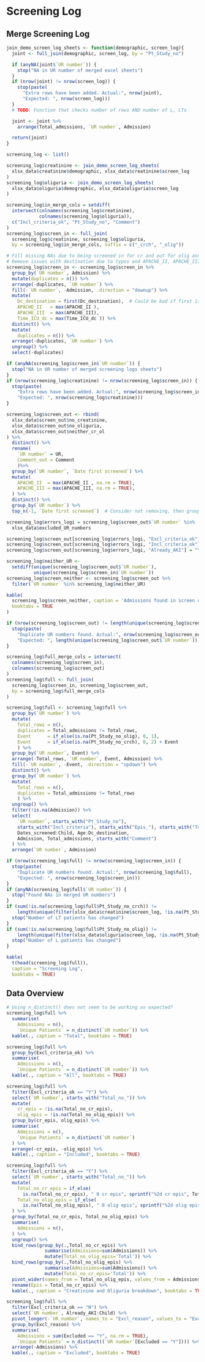 # Screening Log

## Merge Screening Log

```r
join_demo_screen_log_sheets <- function(demographic, screen_log){
  joint <- full_join(demographic, screen_log, by = "Pt_Study_no")

  if (anyNA(joint$`UR number`)) {
    stop("NA in UR number of merged excel sheets")
  }
  if (nrow(joint) != nrow(screen_log)) {
    stop(paste(
      "Extra rows have been added. Actual:", nrow(joint),
      "Expected: ", nrow(screen_log)))
  }
  # TODO: Function that checks number of rows AND number of L, LTs

  joint <- joint %>%
    arrange(Total_admissions, `UR number`, Admission)

  return(joint)
}
```

```r
screening_log <- list()

screening_log$creatinine <- join_demo_screen_log_sheets(
  xlsx_data$creatinine$demographic, xlsx_data$creatinine$screen_log
)
screening_log$oliguria <- join_demo_screen_log_sheets(
  xlsx_data$oliguria$demographic, xlsx_data$oliguria$screen_log
)

screening_log$in_merge_cols = setdiff(
  intersect(colnames(screening_log$creatinine),
            colnames(screening_log$oliguria)),
  c("Incl_criteria_ok", "Pt_Study_no", "Comment")
)
screening_log$screen_in <- full_join(
  screening_log$creatinine, screening_log$oliguria,
  by = screening_log$in_merge_cols, suffix = c("_crch", "_olig"))

# Fill missing NAs due to being screened in for cr and out for olig and vice versa
# Remove issues with destination due to typos and APACHE_II, APACHE_III
screening_log$screen_in <- screening_log$screen_in %>%
  group_by(`UR number`, Admission) %>%
  mutate(duplicates = n()) %>%
  arrange(-duplicates, `UR number`) %>%
  fill(-`UR number`, -Admission, .direction = "downup") %>%
  mutate(
    Dc_destination = first(Dc_destination),  # Could be bad if first is NA. Change to mutate if duplicates then....
    APACHE_II   = max(APACHE_II ),
    APACHE_III  = max(APACHE_III),
    Time_ICU_dc = max(Time_ICU_dc )) %>%
  distinct() %>%
  mutate(
    duplicates = n()) %>%
  arrange(-duplicates, `UR number`) %>%
  ungroup() %>%
  select(-duplicates)

if (anyNA(screening_log$screen_in$`UR number`)) {
  stop("NA in UR number of merged screening logs sheets")
}
if (nrow(screening_log$creatinine) != nrow(screening_log$screen_in)) {
  stop(paste(
    "Extra rows have been added. Actual:", nrow(screening_log$screen_in),
    "Expected: ", nrow(screening_log$creatinine)))
}

screening_log$screen_out <- rbind(
  xlsx_data$screen_out$no_creatinine,
  xlsx_data$screen_out$no_oliguria,
  xlsx_data$screen_out$neither_cr_ol
) %>%
  distinct() %>%
  rename(
    `UR number` = UR,
    Comment_out = Comment
    )%>%
  group_by(`UR number`, `Date first screened`) %>%
  mutate(
    APACHE_II  = max(APACHE_II , na.rm = TRUE),
    APACHE_III = max(APACHE_III, na.rm = TRUE),
  ) %>%
  distinct() %>%
  group_by(`UR number`) %>%
  top_n(-1, `Date first screened`)  # Consider not removing, then grouping by neither, arrange by date, then fill up

screening_log$errors_logi = screening_log$screen_out$`UR number` %in%
  xlsx_data$excluded_UR_numbers

screening_log$screen_out[screening_log$errors_logi, "Excl_criteria_ok"] = "N"
screening_log$screen_out[screening_log$errors_logi, "Incl_criteria_ok"] = NA
screening_log$screen_out[screening_log$errors_logi, "Already_AKI"] = "Y"

screening_log$neither_UR <-
  setdiff(unique(screening_log$screen_out$`UR number`),
          unique(screening_log$screen_in$`UR number`))
screening_log$screen_neither <- screening_log$screen_out %>%
  filter(`UR number` %in% screening_log$neither_UR)

kable(
  screening_log$screen_neither, caption = 'Admissions found in screen out',
  booktabs = TRUE
)

if (nrow(screening_log$screen_out) != length(unique(screening_log$screen_out$`UR number`))) {
  stop(paste(
    "Duplicate UR numbers found. Actual:", nrow(screening_log$screen_out),
    "Expected: ", length(unique(screening_log$screen_out$`UR number`))))
}

screening_log$full_merge_cols = intersect(
  colnames(screening_log$screen_in),
  colnames(screening_log$screen_out)
)
screening_log$full <- full_join(
  screening_log$screen_in, screening_log$screen_out,
  by = screening_log$full_merge_cols
)

screening_log$full <- screening_log$full %>%
  group_by(`UR number`) %>%
  mutate(
    Total_rows = n(),
    duplicates = Total_admissions != Total_rows,
    Event      = if_else(is.na(Pt_Study_no_olig), 0, 1),
    Event      = if_else(is.na(Pt_Study_no_crch), 0, 2) + Event
    ) %>%
  group_by(`UR number`, Event) %>%
  arrange(-Total_rows, `UR number`, Event, Admission) %>%
  fill(-`UR number`, -Event, .direction = "updown") %>%
  distinct() %>%
  group_by(`UR number`) %>%
  mutate(
    Total_rows = n(),
    duplicates = Total_admissions != Total_rows
    ) %>%
  ungroup() %>%
  filter(!is.na(Admission)) %>%
  select(
    `UR number`, starts_with("Pt_Study_no"),
    starts_with("Incl_criteria"), starts_with("Epis_"), starts_with("Total_no_"),
    Dates_screened:Child, Age:Dc_destination,
    Admission, Total_admissions, starts_with("Comment")
  ) %>%
  arrange(`UR number`, Admission)

if (nrow(screening_log$full) != nrow(screening_log$screen_in)) {
  stop(paste(
    "Duplicate UR numbers found. Actual:", nrow(screening_log$full),
    "Expected: ", nrow(screening_log$screen_in)))
}
if (anyNA(screening_log$full$`UR number`)) {
  stop("Found NAs in merged UR numbers")
}
if (sum(!is.na(screening_log$full$Pt_Study_no_crch)) !=
    length(unique(filter(xlsx_data$creatinine$screen_log, !is.na(Pt_Study_no))$Pt_Study_no))) {
  stop("Number of LT patients has changed")
}
if (sum(!is.na(screening_log$full$Pt_Study_no_olig)) !=
    length(unique(filter(xlsx_data$oliguria$screen_log, !is.na(Pt_Study_no))$Pt_Study_no))) {
  stop("Number of L patients has changed")
}

kable(
  t(head(screening_log$full)),
  caption = "Screening Log",
  booktabs = TRUE)
```

## Data Overview

```r
# Using n_distinct() does not seem to be working as expected?
screening_log$full %>%
  summarise(
    Admissions = n(),
    `Unique Patients` = n_distinct(`UR number`)) %>%
  kable(., caption = "Total", booktabs = TRUE)

screening_log$full %>%
  group_by(Excl_criteria_ok) %>%
  summarise(
    Admissions = n(),
    `Unique Patients` = n_distinct(`UR number`)) %>%
  kable(., caption = "All", booktabs = TRUE)

screening_log$full %>%
  filter(Excl_criteria_ok == "Y") %>%
  select(`UR number`, starts_with("Total_no_")) %>%
  mutate(
    cr_epis = !is.na(Total_no_cr_epis),
    olig_epis = !is.na(Total_no_olig_epis)) %>%
  group_by(cr_epis, olig_epis) %>%
  summarise(
    Admissions = n(),
    `Unique Patients` = n_distinct(`UR number`)
  ) %>%
  arrange(-cr_epis, -olig_epis) %>%
  kable(., caption = "Included", booktabs = TRUE)

screening_log$full %>%
  filter(Excl_criteria_ok == "Y") %>%
  select(`UR number`, starts_with("Total_no_")) %>%
  mutate(
    Total_no_cr_epis = if_else(
      is.na(Total_no_cr_epis), " 0 cr epis", sprintf("%2d cr epis", Total_no_cr_epis)),
    Total_no_olig_epis = if_else(
      is.na(Total_no_olig_epis), " 0 olig epis", sprintf("%2d olig epis", Total_no_olig_epis)),
  ) %>% 
  group_by(Total_no_cr_epis, Total_no_olig_epis) %>%
  summarise(
    Admissions = n(),
  ) %>%
  ungroup() %>%
  bind_rows(group_by(.,Total_no_cr_epis) %>%
              summarise(Admissions=sum(Admissions)) %>%
              mutate(Total_no_olig_epis='Total')) %>%
  bind_rows(group_by(.,Total_no_olig_epis) %>%
              summarise(Admissions=sum(Admissions)) %>%
              mutate(Total_no_cr_epis='Total')) %>% 
  pivot_wider(names_from = Total_no_olig_epis, values_from = Admissions) %>% 
  rename(Epis = Total_no_cr_epis) %>% 
  kable(., caption = "Creatinine and Oliguria breakdown", booktabs = TRUE)

screening_log$full %>%
  filter(Excl_criteria_ok == "N") %>%
  select(`UR number`, Already_AKI:Child) %>%
  pivot_longer(-`UR number`, names_to = "Excl_reason", values_to = "Excluded") %>%
  group_by(Excl_reason) %>%
  summarise(
    Admissions = sum(Excluded == "Y", na.rm = TRUE),
    `Unique Patients` = n_distinct((`UR number`[Excluded == "Y"]))) %>%
  arrange(-Admissions) %>%
  kable(., caption = "Excluded", booktabs = TRUE)
```